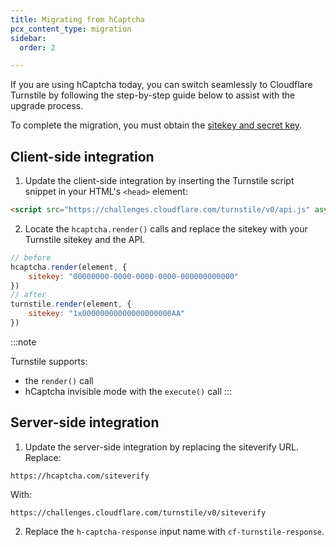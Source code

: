```yaml
---
title: Migrating from hCaptcha
pcx_content_type: migration
sidebar:
  order: 2

---
```


If you are using hCaptcha today, you can switch seamlessly to Cloudflare Turnstile by following the step-by-step guide below to assist with the upgrade process.

To complete the migration, you must obtain the [sitekey and secret key](/turnstile/get-started/#get-a-sitekey-and-secret-key).

## Client-side integration

1. Update the client-side integration by inserting the Turnstile script snippet in your HTML's `<head>` element:

<div>

```html title="Turnstile script snippet"
<script src="https://challenges.cloudflare.com/turnstile/v0/api.js" async defer></script>
```

</div>

2. Locate the `hcaptcha.render()` calls and replace the sitekey with your Turnstile sitekey and the API.

<div>

```js title="Render"
// before
hcaptcha.render(element, {
    sitekey: "00000000-0000-0000-0000-000000000000"
})
// after
turnstile.render(element, {
    sitekey: "1x00000000000000000000AA"
})
```

</div>

:::note

Turnstile supports:

* the `render()` call
* hCaptcha invisible mode with the `execute()` call 
  :::

## Server-side integration

1. Update the server-side integration by replacing the siteverify URL. Replace:

`https://hcaptcha.com/siteverify`

With:

`https://challenges.cloudflare.com/turnstile/v0/siteverify`

2. Replace the `h-captcha-response` input name with `cf-turnstile-response`.
